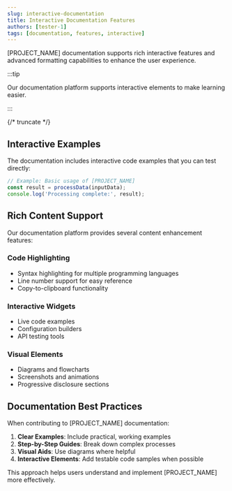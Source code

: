 ```yaml
---
slug: interactive-documentation
title: Interactive Documentation Features
authors: [tester-1]
tags: [documentation, features, interactive]
---
```


[PROJECT_NAME] documentation supports rich interactive features and advanced formatting capabilities to enhance the user experience.

:::tip

Our documentation platform supports interactive elements to make learning easier.

:::

{/* truncate */}

## Interactive Examples

The documentation includes interactive code examples that you can test directly:

```js
// Example: Basic usage of [PROJECT_NAME]
const result = processData(inputData);
console.log('Processing complete:', result);
```

## Rich Content Support

Our documentation platform provides several content enhancement features:

### Code Highlighting
- Syntax highlighting for multiple programming languages
- Line number support for easy reference
- Copy-to-clipboard functionality

### Interactive Widgets
- Live code examples
- Configuration builders
- API testing tools

### Visual Elements
- Diagrams and flowcharts
- Screenshots and animations
- Progressive disclosure sections

## Documentation Best Practices

When contributing to [PROJECT_NAME] documentation:

1. **Clear Examples**: Include practical, working examples
2. **Step-by-Step Guides**: Break down complex processes
3. **Visual Aids**: Use diagrams where helpful
4. **Interactive Elements**: Add testable code samples when possible

This approach helps users understand and implement [PROJECT_NAME] more effectively.
